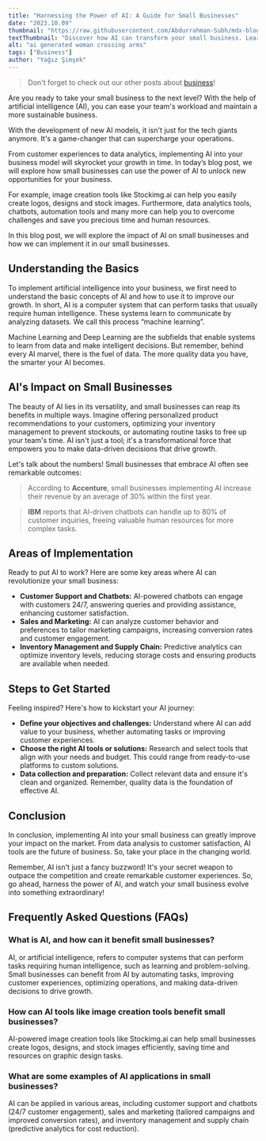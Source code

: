 ```yaml
---
title: "Harnessing the Power of AI: A Guide for Small Businesses"
date: "2023.10.09"
thumbnail: "https://raw.githubusercontent.com/Abdurrahman-Subh/mdx-blog/main/images/work-woman.png"
textThumbnail: "Discover how AI can transform your small business. Learn how to leverage artificial intelligence to streamline operations, enhance customer experiences, and fuel your business growth."
alt: "ai generated woman crossing arms"
tags: ["Business"]
author: "Yağız Şimşek"
---
```


<CustomImage
  src="https://raw.githubusercontent.com/Abdurrahman-Subh/mdx-blog/main/images/work-woman.png"
  alt="ai generated woman crossing arms"
/>
> Don't forget to check out our other posts about [business](https://stockimg.ai/blog/business)!

Are you ready to take your small business to the next level? With the help of artificial intelligence (AI), you can ease your team's workload and maintain a more sustainable business.

With the development of new AI models, it isn't just for the tech giants anymore. It's a game-changer that can supercharge your operations.

From customer experiences to data analytics, implementing AI into your business model will skyrocket your growth in time. In today’s blog post, we will explore how small businesses can use the power of AI to unlock new opportunities for your business. 

For example, image creation tools like Stockimg.ai can help you easily create logos, designs and stock images. Furthermore, data analytics tools, chatbots, automation tools and many more can help you to overcome challenges and save you precious time and human resources.

In this blog post, we will explore the impact of AI on small businesses and how we can implement it in our small businesses.

## Understanding the Basics

To implement artificial intelligence into your business, we first need to understand the basic concepts of AI and how to use it to improve our growth. In short, AI is a computer system that can perform tasks that usually require human intelligence. These systems learn to communicate by analyzing datasets. We call this process “machine learning”. 

Machine Learning and Deep Learning are the subfields that enable systems to learn from data and make intelligent decisions. But remember, behind every AI marvel, there is the fuel of data. The more quality data you have, the smarter your AI becomes.

## AI's Impact on Small Businesses

The beauty of AI lies in its versatility, and small businesses can reap its benefits in multiple ways. Imagine offering personalized product recommendations to your customers, optimizing your inventory management to prevent stockouts, or automating routine tasks to free up your team's time. AI isn't just a tool; it's a transformational force that empowers you to make data-driven decisions that drive growth.

Let's talk about the numbers! Small businesses that embrace AI often see remarkable outcomes:
> According to **Accenture**, small businesses implementing AI increase their revenue by an average of 30% within the first year.

> **IBM** reports that AI-driven chatbots can handle up to 80% of customer inquiries, freeing valuable human resources for more complex tasks.

## Areas of Implementation

Ready to put AI to work? Here are some key areas where AI can revolutionize your small business:
- **Customer Support and Chatbots:** AI-powered chatbots can engage with customers 24/7, answering queries and providing assistance, enhancing customer satisfaction.
- **Sales and Marketing:** AI can analyze customer behavior and preferences to tailor marketing campaigns, increasing conversion rates and customer engagement.
- **Inventory Management and Supply Chain:** Predictive analytics can optimize inventory levels, reducing storage costs and ensuring products are available when needed.

## Steps to Get Started
Feeling inspired? Here's how to kickstart your AI journey:

-	**Define your objectives and challenges:** Understand where AI can add value to your business, whether automating tasks or improving customer experiences.
-   **Choose the right AI tools or solutions:** Research and select tools that align with your needs and budget. This could range from ready-to-use platforms to custom solutions.
-   **Data collection and preparation:** Collect relevant data and ensure it's clean and organized. Remember, quality data is the foundation of effective AI.

## Conclusion

In conclusion, implementing AI into your small business can greatly improve your impact on the market. From data analysis to customer satisfaction, AI tools are the future of business. So, take your place in the changing world.

Remember, AI isn't just a fancy buzzword! It's your secret weapon to outpace the competition and create remarkable customer experiences. So, go ahead, harness the power of AI, and watch your small business evolve into something extraordinary!

## Frequently Asked Questions (FAQs)
### What is AI, and how can it benefit small businesses?
AI, or artificial intelligence, refers to computer systems that can perform tasks requiring human intelligence, such as learning and problem-solving. Small businesses can benefit from AI by automating tasks, improving customer experiences, optimizing operations, and making data-driven decisions to drive growth.
### How can AI tools like image creation tools benefit small businesses?
AI-powered image creation tools like Stockimg.ai can help small businesses create logos, designs, and stock images efficiently, saving time and resources on graphic design tasks.
### What are some examples of AI applications in small businesses?
AI can be applied in various areas, including customer support and chatbots (24/7 customer engagement), sales and marketing (tailored campaigns and improved conversion rates), and inventory management and supply chain (predictive analytics for cost reduction).